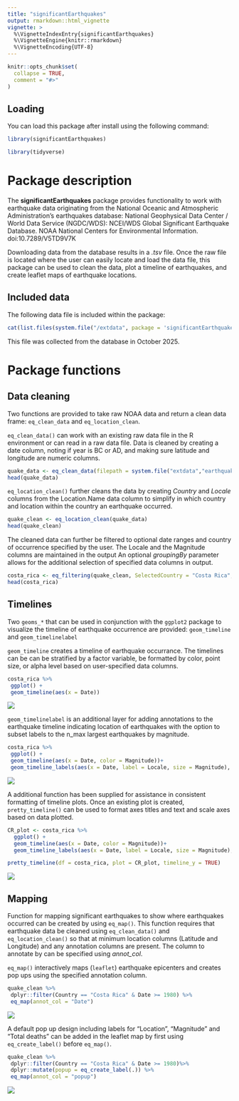 ```yaml
---
title: "significantEarthquakes"
output: rmarkdown::html_vignette
vignette: >
  %\VignetteIndexEntry{significantEarthquakes}
  %\VignetteEngine{knitr::rmarkdown}
  %\VignetteEncoding{UTF-8}
---
```


```r
knitr::opts_chunk$set(
  collapse = TRUE,
  comment = "#>"
)
```

## Loading

You can load this package after install using the following command:

```r
library(significantEarthquakes)
```

```r
library(tidyverse)
```


# Package description

The **significantEarthquakes** package provides functionality to work with earthquake data originating from the National Oceanic and Atmospheric Administration's earthquakes database: 
National Geophysical Data Center / World Data Service (NGDC/WDS): NCEI/WDS Global Significant Earthquake Database. NOAA National Centers for Environmental Information. doi:10.7289/V5TD9V7K

Downloading data from the database results in a *.tsv* file. Once the raw file is located where the user can easily locate and load the data file, this package can be used to clean the data, plot a timeline of earthquakes, and create leaflet maps of earthquake locations.

## Included data
The following data file is included within the package:
```r
cat(list.files(system.file("/extdata", package = 'significantEarthquakes')), sep = "\n")
``` 
This file was collected from the database in October 2025. 


# Package functions

## Data cleaning
Two functions are provided to take raw NOAA data and return a clean data frame: `eq_clean_data` and `eq_location_clean`. 

`eq_clean_data()` can work with an existing raw data file in the R environment or can read in a raw data file. Data is cleaned by creating a date column, noting if year is  BC or AD, and making sure latitude and longitude are numeric columns.

```r
quake_data <- eq_clean_data(filepath = system.file("extdata","earthquakes.tsv", package = "significantEarthquakes"))
head(quake_data)
```


`eq_location_clean()` further cleans the data by creating *Country* and *Locale* columns from the Location.Name data column to simplify in which country and location within the country an earthquake occurred. 

```r
quake_clean <- eq_location_clean(quake_data)
head(quake_clean)
```


The cleaned data can further be filtered to optional date ranges and country of occurrence specified by the user. The Locale and the Magnitude columns are maintained in the output An optional *groupingBy* parameter allows for the additional selection of specified data columns in output.

```r
costa_rica <- eq_filtering(quake_clean, SelectedCountry = "Costa Rica", MinDate = "1980-01-01")
head(costa_rica)
```


## Timelines
Two `geoms_*` that can be used in conjunction with the `ggplot2` package to visualize the timeline of earthquake occurrence are provided: `geom_timeline` and `geom_timelinelabel`

`geom_timeline` creates a timeline of earthquake occurrance. The timelines can be can be stratified by a factor variable, be formatted by color, point size, or alpha level based on user-specified data columns.

``` r
costa_rica %>%
 ggplot() +
 geom_timeline(aes(x = Date))
```
![](https://github.com/ELW-courses/significantEarthquakes/blob/main/man/figures/CostaRica_timeline.png?raw=true)

`geom_timelinelabel` is an additional layer for adding annotations to the earthquake timeline indicating location of earthquakes with the option to subset labels to the n_max largest earthquakes by magnitude.

``` r
costa_rica %>%
 ggplot() +
 geom_timeline(aes(x = Date, color = Magnitude))+
 geom_timeline_labels(aes(x = Date, label = Locale, size = Magnitude), n_max = 6)
```
![](https://github.com/ELW-courses/significantEarthquakes/blob/main/man/figures/CostaRica_timeline_labels.png?raw=true)

A additional function has been supplied for assistance in consistent formatting of timeline plots. Once an existing plot is created, `pretty_timeline()` can be used to format axes titles and text and scale axes based on data plotted.

``` r
CR_plot <- costa_rica %>%
  ggplot() +
  geom_timeline(aes(x = Date, color = Magnitude))+
  geom_timeline_labels(aes(x = Date, label = Locale, size = Magnitude), n_max = 6)

pretty_timeline(df = costa_rica, plot = CR_plot, timeline_y = TRUE)
```
![](https://github.com/ELW-courses/significantEarthquakes/blob/main/man/figures/CostaRica_timeline_pretty.png?raw=true)

## Mapping
Function for mapping significant earthquakes to show where earthquakes occurred can be created by using `eq_map()`. This function requires that earthquake data be cleaned using `eq_clean_data()` and `eq_location_clean()` so that at minimum location columns (Latitude and Longitude) and any annotation columns are present. The column to annotate by can be specified using *annot_col*.

`eq_map()` interactively maps (`leaflet`) earthquake epicenters and creates pop ups using the specified annotation column.

```r
quake_clean %>%
 dplyr::filter(Country == "Costa Rica" & Date >= 1980) %>%
 eq_map(annot_col = "Date")
```
![](https://github.com/ELW-courses/significantEarthquakes/blob/main/man/figures/CostaRica_leaflet.png?raw=true)

A default pop up design including labels for "Location", "Magnitude" and "Total deaths" can be added in the leaflet map by first using `eq_create_label()` before `eq_map()`.

``` r
quake_clean %>%
 dplyr::filter(Country == "Costa Rica" & Date >= 1980)%>%
 dplyr::mutate(popup = eq_create_label(.)) %>%
 eq_map(annot_col = "popup")
```
![](https://github.com/ELW-courses/significantEarthquakes/blob/main/man/figures/CostaRica_leaflet_popup.png?raw=true)
